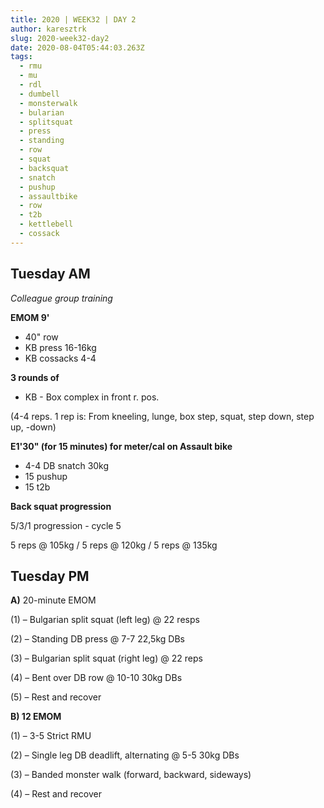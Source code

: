 ```yaml
---
title: 2020 | WEEK32 | DAY 2
author: karesztrk
slug: 2020-week32-day2
date: 2020-08-04T05:44:03.263Z
tags:
  - rmu
  - mu
  - rdl
  - dumbell
  - monsterwalk
  - bularian
  - splitsquat
  - press
  - standing
  - row
  - squat
  - backsquat
  - snatch
  - pushup
  - assaultbike
  - row
  - t2b
  - kettlebell
  - cossack
---
```


## Tuesday AM

_Colleague group training_

**EMOM 9'**

- 40" row
- KB press 16-16kg
- KB cossacks 4-4

**3 rounds of**

- KB - Box complex in front r. pos.

(4-4 reps. 1 rep is: From kneeling, lunge, box step, squat, step down, step up, -down)

**E1'30" (for 15 minutes) for meter/cal on Assault bike**

- 4-4 DB snatch 30kg
- 15 pushup
- 15 t2b

**Back squat progression**

5/3/1 progression - cycle 5

5 reps @ 105kg / 5 reps @ 120kg / 5 reps @ 135kg

## Tuesday PM

**A)** 20-minute EMOM

(1) – Bulgarian split squat (left leg) @ 22 resps

(2) – Standing DB press @ 7-7 22,5kg DBs

(3) – Bulgarian split squat (right leg) @ 22 reps

(4) – Bent over DB row @ 10-10 30kg DBs

(5) – Rest and recover

**B) 12 EMOM**

(1) – 3-5 Strict RMU

(2) – Single leg DB deadlift, alternating @ 5-5 30kg DBs

(3) – Banded monster walk (forward, backward, sideways)

(4) – Rest and recover
